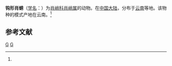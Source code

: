 {{Speciesbox
| taxon = Tetragnatha aduncata
| binomial_authority = (Wang, 1991)<ref name='id13412'>{{cite web| url =http://www.bioinfo.cn/db05/BjdwSpecies.php?action=view&id=13412| title =钩形肖蛸| work =《中国动物物种编目数据库》| publisher =中国科学院微生物研究所| author =中国科学院动物研究所| accessdate =2009-04-28| deadurl =yes| archiveurl =https://web.archive.org/web/20160305081248/http://www.bioinfo.cn/db05/BjdwSpecies.php?action=view&id=13412| archivedate =2016-03-05}}</ref>
}}

'''钩形肖蛸'''（[[学名|学名]]：{{lang|la|''Tetragnatha aduncata''}}）为[[肖峭科|肖峭科]][[肖峭属|肖峭属]]的动物。在[[中国大陆|中国大陆]]，分布于[[云南|云南]]等地。该物种的模式产地在云南。<ref name='id13412'/>

== 参考文献 ==
{{reflist}}

{{taxonbar}}
[[Category:_1991年描述的动物|G]]
[[Category:肖峭属|G]]